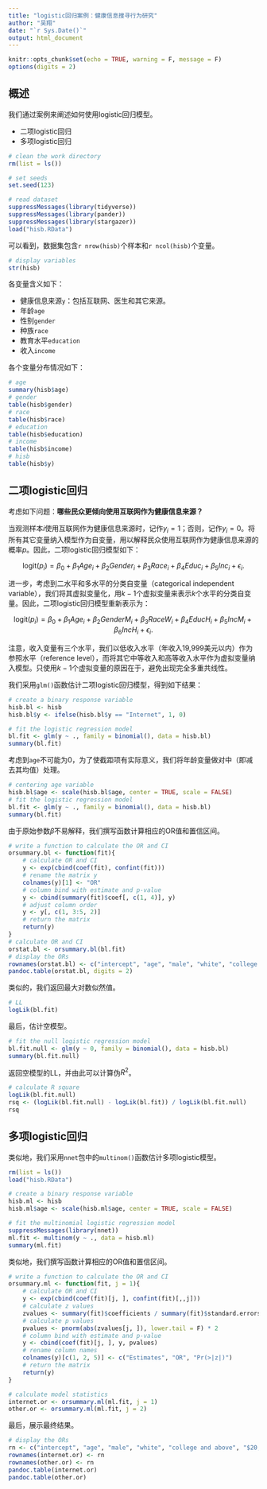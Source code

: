 ```yaml
---
title: "logistic回归案例：健康信息搜寻行为研究"
author: "吴翔"
date: "`r Sys.Date()`"
output: html_document
---
```


```r

knitr::opts_chunk$set(echo = TRUE, warning = F, message = F)
options(digits = 2)

```
## 概述

我们通过案例来阐述如何使用logistic回归模型。

- 二项logistic回归
- 多项logistic回归

```r

# clean the work directory
rm(list = ls())

# set seeds
set.seed(123)

# read dataset
suppressMessages(library(tidyverse))
suppressMessages(library(pander))
suppressMessages(library(stargazer))
load("hisb.RData")

```

可以看到，数据集包含`r nrow(hisb)`个样本和`r ncol(hisb)`个变量。

```r

# display variables
str(hisb)

```

各变量含义如下：

- 健康信息来源`y`：包括互联网、医生和其它来源。
- 年龄`age`
- 性别`gender`
- 种族`race`
- 教育水平`education`
- 收入`income`

各个变量分布情况如下：

```r

# age
summary(hisb$age)
# gender
table(hisb$gender)
# race
table(hisb$race)
# education
table(hisb$education)
# income
table(hisb$income)
# hisb
table(hisb$y)

```

## 二项logistic回归

考虑如下问题：**哪些民众更倾向使用互联网作为健康信息来源？**

当观测样本$i$使用互联网作为健康信息来源时，记作$y_{i} = 1$；否则，记作$y_{i} = 0$。将所有其它变量纳入模型作为自变量，用以解释民众使用互联网作为健康信息来源的概率$p$。因此，二项logistic回归模型如下：

$$
\text{logit}(p_{i}) = \beta_{0} + \beta_{1} Age_{i} + \beta_{2} Gender_{i} + \beta_{3} Race_{i} + \beta_{4} Educ_{i} + \beta_{5} Inc_{i} + \epsilon_{i}.
$$

进一步，考虑到二水平和多水平的分类自变量（categorical independent variable），我们将其虚拟变量化，用$k-1$个虚拟变量来表示$k$个水平的分类自变量。因此，二项logistic回归模型重新表示为：

$$
\text{logit}(p_{i}) = \beta_{0} + \beta_{1} Age_{i} + \beta_{2} GenderM_{i} + \beta_{3} RaceW_{i} + \beta_{4} EducH_{i} + \beta_{5} IncM_{i} + \beta_{6} IncH_{i} + \epsilon_{i}.
$$

注意，收入变量有三个水平，我们以低收入水平（年收入19,999美元以内）作为参照水平（reference level），而将其它中等收入和高等收入水平作为虚拟变量纳入模型。只使用$k-1$个虚拟变量的原因在于，避免出现完全多重共线性。

我们采用`glm()`函数估计二项logistic回归模型，得到如下结果：

```r

# create a binary response variable
hisb.bl <- hisb
hisb.bl$y <- ifelse(hisb.bl$y == "Internet", 1, 0)

# fit the logistic regression model
bl.fit <- glm(y ~ ., family = binomial(), data = hisb.bl)
summary(bl.fit)

```

考虑到`age`不可能为0，为了使截距项有实际意义，我们将年龄变量做对中（即减去其均值）处理。

```r

# centering age variable
hisb.bl$age <- scale(hisb.bl$age, center = TRUE, scale = FALSE)
# fit the logistic regression model
bl.fit <- glm(y ~ ., family = binomial(), data = hisb.bl)
summary(bl.fit)

```


由于原始参数$\hat{\beta}$不易解释，我们撰写函数计算相应的OR值和置信区间。

```r

# write a function to calculate the OR and CI
orsummary.bl <- function(fit){
    # calculate OR and CI
    y <- exp(cbind(coef(fit), confint(fit)))
    # rename the matrix y
    colnames(y)[1] <- "OR"
    # column bind with estimate and p-value
    y <- cbind(summary(fit)$coef[, c(1, 4)], y)
    # adjust column order
    y <- y[, c(1, 3:5, 2)]
    # return the matrix
    return(y)
}
# calculate OR and CI
orstat.bl <- orsummary.bl(bl.fit)
# display the ORs
rownames(orstat.bl) <- c("intercept", "age", "male", "white", "college and above", "$20,000 to 74,999", "$75,000 or more")
pandoc.table(orstat.bl, digits = 2)

```

类似的，我们返回最大对数似然值。

```r

# LL
logLik(bl.fit)

```

最后，估计空模型。

```r

# fit the null logistic regression model
bl.fit.null <- glm(y ~ 0, family = binomial(), data = hisb.bl)
summary(bl.fit.null)

```

返回空模型的LL，并由此可以计算伪$R^{2}$。

```r

# calculate R square
logLik(bl.fit.null)
rsq <- (logLik(bl.fit.null) - logLik(bl.fit)) / logLik(bl.fit.null)
rsq

```

## 多项logistic回归

类似地，我们采用`nnet`包中的`multinom()`函数估计多项logistic模型。

```r

rm(list = ls())
load("hisb.RData")

# create a binary response variable
hisb.ml <- hisb
hisb.ml$age <- scale(hisb.ml$age, center = TRUE, scale = FALSE)

# fit the multinomial logistic regression model
suppressMessages(library(nnet))
ml.fit <- multinom(y ~ ., data = hisb.ml)
summary(ml.fit)

```

类似地，我们撰写函数计算相应的OR值和置信区间。

```r

# write a function to calculate the OR and CI
orsummary.ml <- function(fit, j = 1){
    # calculate OR and CI
    y <- exp(cbind(coef(fit)[j, ], confint(fit)[,,j]))
    # calculate z values
    zvalues <- summary(fit)$coefficients / summary(fit)$standard.errors
    # calculate p values
    pvalues <- pnorm(abs(zvalues[j, ]), lower.tail = F) * 2
    # column bind with estimate and p-value
    y <- cbind(coef(fit)[j, ], y, pvalues)
    # rename column names
    colnames(y)[c(1, 2, 5)] <- c("Estimates", "OR", "Pr(>|z|)")
    # return the matrix
    return(y)
}

# calculate model statistics
internet.or <- orsummary.ml(ml.fit, j = 1)
other.or <- orsummary.ml(ml.fit, j = 2)

```

最后，展示最终结果。

```r

# display the ORs
rn <- c("intercept", "age", "male", "white", "college and above", "$20,000 to 74,999", "$75,000 or more")
rownames(internet.or) <- rn
rownames(other.or) <- rn
pandoc.table(internet.or)
pandoc.table(other.or)

```
